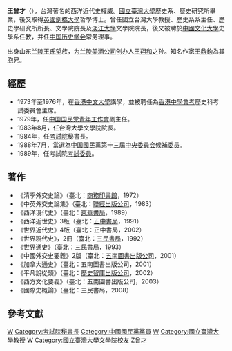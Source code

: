 {{Infobox_officeholder
| name = 王曾才
| image name = 
| width = 230
| now = {{ROC-TWN}}歷史學家
| period =
| Sex = 男 
| Native place = {{ROC}}
| date of birth = {{birth date|1935|1|2}}
| date of death = {{death date and age|2020|7|7|1935|1|2}}
| party = {{KMT}}
| place of birth ={{ROC}}[[山東省|山東省]][[臨沂|臨沂]]
| place of death =
| educate = 
* [[國立臺灣大學|國立臺灣大學]]歷史系畢業
* [[英國|英國]][[劍橋大學|劍橋大學]]哲學博士
| past = 
* [[香港中文大學|香港中文大學]]教授
* [[國立台灣大學歷史系|國立台灣大學歷史系]]教授
* [[國立台灣大學歷史系|國立台灣大學歷史系]]系主任
* 國立台灣大學歷史研究所所長
* [[國立台灣大學|國立台灣大學]]文學院院長
* [[淡江大學|淡江大學]]文學院院長
* [[中國文化大學|中國文化大學]]史學系教授
* [[中華民國考試院|中華民國考試院]][[考試委員|考試委員]]
}}
'''王曾才'''（{{bd|1935年|1月2日|2020年|7月7日|catIdx=Wang}}），台灣著名的西洋近代史權威。[[國立臺灣大學|國立臺灣大學]]歷史系、歷史研究所畢業，後又取得[[英國|英國]][[劍橋大學|劍橋大學]]哲學博士。曾任國立台灣大學教授、歷史系系主任、歷史學研究所所長、文學院院長及[[淡江大學|淡江大學]]文學院院長，後又被聘於[[中國文化大學|中國文化大學]]史學系任教，并任[[中国历史学会|中国历史学会]]常务理事。

出身山东[[兰陵王氏|兰陵王氏]]望族，为[[兰陵美酒公司|兰陵美酒公司]]创办人[[王翔和|王翔和]]之孙。知名作家[[王鼎鈞|王鼎鈞]]為其胞兄。

== 經歷 ==
*1973年至1976年，在[[香港中文大學|香港中文大學]]講學，並被聘任為[[香港中學會考|香港中學會考]]歷史科考試委員會主席。
*1979年，任[[中国国民党|中国国民党]][[青年工作會|青年工作會]]副主任。
*1983年8月，任台灣大學文學院院長。
*1984年，任[[考試院|考試院]]秘書長。
*1988年7月，當選為[[中国國民黨|中国國民黨]]第十三屆[[中央委員会|中央委員会]][[候補委员|候補委员]]。
*1989年，任考試院[[考試委員|考試委員]]。

== 著作 ==
*《清季外交史論》（臺北：[[商務印書館|商務印書館]]，1972）
*《中英外交史論集》（臺北：[[聯經出版公司|聯經出版公司]]，1983）
*《西洋現代史》（臺北：[[東華書局|東華書局]]，1989）
*《西洋近世史》3版（臺北：[[正中書局|正中書局]]，1991）
*《世界近代史》4版（臺北：正中書局，2002）
*《世界現代史》，2冊（臺北：[[三民書局|三民書局]]，1992）
*《世界通史》（臺北：三民書局，1993）
*《中國外交史要義》2版（臺北：[[五南圖書出版公司|五南圖書出版公司]]，2001）
*《加拿大通史》（臺北：五南圖書出版公司，2001）
*《平凡說從頭》（臺北：[[歷史智庫出版公司|歷史智庫出版公司]]，2002）
*《西方文化要義》（臺北：五南圖書出版公司，2003）
*《國際史概論》（臺北：三民書局，2008）

== 參考文獻 ==
{{reflist}}
{{中華民國第八屆考試委員}}
[[Category:台灣歷史學家|W]]
[[Category:考試院秘書長|Category:考試院秘書長]]
[[Category:中國國民黨黨員|Category:中國國民黨黨員]]
[[Category:中國文化大學教授|W]]
[[Category:國立臺灣大學教授|Category:國立臺灣大學教授]]
[[Category:劍橋大學校友|W]]
[[Category:國立臺灣大學文學院校友|Category:國立臺灣大學文學院校友]]
[[Category:王姓|Z曾才]]